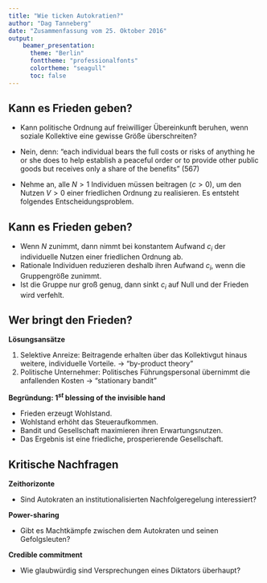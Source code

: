 ```yaml
---
title: "Wie ticken Autokratien?"
author: "Dag Tanneberg"
date: "Zusammenfassung vom 25. Oktober 2016"
output: 
    beamer_presentation:
      theme: "Berlin"
      fonttheme: "professionalfonts"
      colortheme: "seagull"
      toc: false 
---
```


## Kann es Frieden geben?

- Kann politische Ordnung auf freiwilliger Übereinkunft beruhen,
  wenn soziale Kollektive eine gewisse Größe überschreiten?
- Nein, denn: "each individual bears the full costs or risks
    of anything he or she does to help establish a peaceful
    order or to provide other public goods but receives only
    a share of the benefits" (567)
- Nehme an, alle $N > 1$ Individuen müssen beitragen
    ($c > 0$),
    um den Nutzen $V > 0$ einer friedlichen Ordnung zu
    realisieren. Es entsteht folgendes Entscheidungsproblem.

  \centering
  \begin{tabular}{l|cc}
    ~ & \multicolumn{2}{c}{Individuen $N_{-i}$} \\
    Individuum $i$ & Tragen bei & Tragen nicht bei \\ \hline
    Trägt bei & $\frac{1}{N}V - c_i$ & $-c_i$ \\
    Trägt nicht bei & $0$ & $0$ \\
  \end{tabular}

## Kann es Frieden geben?

  \centering
  \begin{tabular}{l|cc}
    ~ & \multicolumn{2}{c}{Individuen $N_{-i}$} \\
    Individuum $i$ & Tragen bei & Tragen nicht bei \\ \hline
    Trägt bei & $\frac{1}{N}V - c_i$ & $-c_i$ \\
    Trägt nicht bei & $0$ & $0$ \\
  \end{tabular}

- Wenn $N$ zunimmt, dann nimmt bei konstantem Aufwand $c_i$
  der individuelle Nutzen einer friedlichen Ordnung ab.
- Rationale Individuen reduzieren deshalb ihren Aufwand
  $c_i$, wenn die Gruppengröße zunimmt.
- Ist die Gruppe nur groß genug, dann sinkt $c_i$ auf Null
  und der Frieden wird verfehlt.

## Wer bringt den Frieden?

**Lösungsansätze**

1. Selektive Anreize: Beitragende erhalten über das
  Kollektivgut hinaus weitere, individuelle Vorteile. \newline
  $\rightarrow$ "by-product theory"
2. Politische Unternehmer: Politisches Führungspersonal
  übernimmt die anfallenden Kosten \newline
  $\rightarrow$ "stationary bandit"

**Begründung: $1^{st}$ blessing of the invisible hand**

- Frieden erzeugt Wohlstand.
- Wohlstand erhöht das Steueraufkommen.
- Bandit und Gesellschaft maximieren ihren Erwartungsnutzen.
- Das Ergebnis ist eine friedliche, prosperierende Gesellschaft.

## Kritische Nachfragen

**Zeithorizonte**

- Sind Autokraten an institutionalisierten Nachfolgeregelung interessiert?

**Power-sharing**

- Gibt es Machtkämpfe zwischen dem Autokraten und seinen Gefolgsleuten?

**Credible commitment**

- Wie glaubwürdig sind Versprechungen eines Diktators überhaupt?
